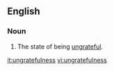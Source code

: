 ==English==
===Noun===
{{en-noun|-}}
# The state of being [[ungrateful]].

[[it:ungratefulness]]
[[vi:ungratefulness]]